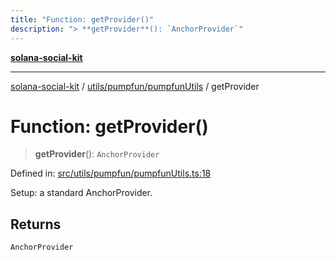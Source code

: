 ```yaml
---
title: "Function: getProvider()"
description: "> **getProvider**(): `AnchorProvider`"
---
```


[**solana-social-kit**](../../../../README.mdx)

***

[solana-social-kit](../../../../README.mdx) / [utils/pumpfun/pumpfunUtils](../README.mdx) / getProvider

# Function: getProvider()

> **getProvider**(): `AnchorProvider`

Defined in: [src/utils/pumpfun/pumpfunUtils.ts:18](https://github.com/SendArcade/solana-app-kit/blob/bd4b3556b8f469c27ebb06f4df65b3a36b43ba3b/src/utils/pumpfun/pumpfunUtils.ts#L18)

Setup: a standard AnchorProvider.

## Returns

`AnchorProvider`
